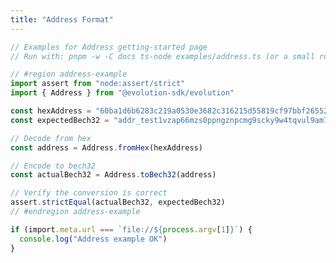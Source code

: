 ```yaml
---
title: "Address Format"
---
```


```typescript
// Examples for Address getting-started page
// Run with: pnpm -w -C docs ts-node examples/address.ts (or a small runner)

// #region address-example
import assert from "node:assert/strict"
import { Address } from "@evolution-sdk/evolution"

const hexAddress = "60ba1d6b6283c219a0530e3682c316215d55819cf97bbf26552c6f8530"
const expectedBech32 = "addr_test1vzap66mzs0ppngznpcmg9scky9w4tqvul9am7fj493hc2vq4ry02m"

// Decode from hex
const address = Address.fromHex(hexAddress)

// Encode to bech32
const actualBech32 = Address.toBech32(address)

// Verify the conversion is correct
assert.strictEqual(actualBech32, expectedBech32)
// #endregion address-example

if (import.meta.url === `file://${process.argv[1]}`) {
  console.log("Address example OK")
}
```
